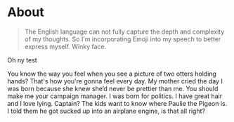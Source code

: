 
# About

> The English language can not fully capture the depth and complexity of my thoughts. So I'm incorporating Emoji into my speech to better express myself. Winky face.

<Card>Oh ny test</Card>

You know the way you feel when you see a picture of two otters holding hands? That's how you're gonna feel every day. My mother cried the day I was born because she knew she’d never be prettier than me. You should make me your campaign manager. I was born for politics. I have great hair and I love lying. Captain? The kids want to know where Paulie the Pigeon is. I told them he got sucked up into an airplane engine, is that all right?
